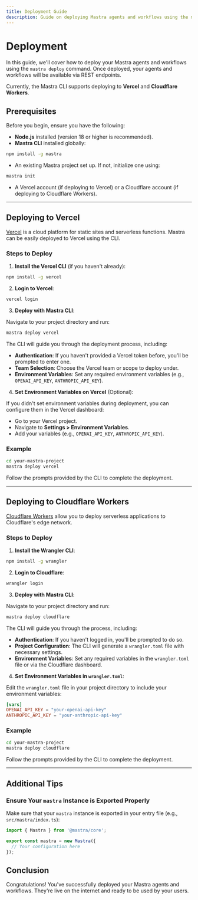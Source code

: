 ```yaml
---
title: Deployment Guide
description: Guide on deploying Mastra agents and workflows using the mastra deploy command to platforms like Vercel and Cloudflare Workers.
---
```


# Deployment

In this guide, we'll cover how to deploy your Mastra agents and workflows using the `mastra deploy` command. Once deployed, your agents and workflows will be available via REST endpoints.

Currently, the Mastra CLI supports deploying to **Vercel** and **Cloudflare Workers**.

## Prerequisites

Before you begin, ensure you have the following:

- **Node.js** installed (version 18 or higher is recommended).
- **Mastra CLI** installed globally:

```bash copy
npm install -g mastra
```

- An existing Mastra project set up. If not, initialize one using:

```bash copy
mastra init
```

- A Vercel account (if deploying to Vercel) or a Cloudflare account (if deploying to Cloudflare Workers).

---

## Deploying to Vercel

[Vercel](https://vercel.com/) is a cloud platform for static sites and serverless functions. Mastra can be easily deployed to Vercel using the CLI. 

### Steps to Deploy

1. **Install the Vercel CLI** (if you haven't already):

```bash copy
npm install -g vercel
```

2. **Login to Vercel**:

```bash copy
vercel login
```

3. **Deploy with Mastra CLI**:

Navigate to your project directory and run:

```bash copy
mastra deploy vercel
```

The CLI will guide you through the deployment process, including:

- **Authentication**: If you haven't provided a Vercel token before, you'll be prompted to enter one.
- **Team Selection**: Choose the Vercel team or scope to deploy under.
- **Environment Variables**: Set any required environment variables (e.g., `OPENAI_API_KEY`, `ANTHROPIC_API_KEY`).

4. **Set Environment Variables on Vercel** (Optional):

If you didn't set environment variables during deployment, you can configure them in the Vercel dashboard:

- Go to your Vercel project.
- Navigate to **Settings > Environment Variables**.
- Add your variables (e.g., `OPENAI_API_KEY`, `ANTHROPIC_API_KEY`).

### Example

```bash copy
cd your-mastra-project
mastra deploy vercel
```

Follow the prompts provided by the CLI to complete the deployment.

---

## Deploying to Cloudflare Workers

[Cloudflare Workers](https://workers.cloudflare.com/) allow you to deploy serverless applications to Cloudflare's edge network.

### Steps to Deploy

1. **Install the Wrangler CLI**:

```bash copy
npm install -g wrangler
```

2. **Login to Cloudflare**:

```bash copy
wrangler login
```

3. **Deploy with Mastra CLI**:

Navigate to your project directory and run:

```bash copy
mastra deploy cloudflare
```

The CLI will guide you through the process, including:

- **Authentication**: If you haven't logged in, you'll be prompted to do so.
- **Project Configuration**: The CLI will generate a `wrangler.toml` file with necessary settings.
- **Environment Variables**: Set any required variables in the `wrangler.toml` file or via the Cloudflare dashboard.

4. **Set Environment Variables in `wrangler.toml`**:

Edit the `wrangler.toml` file in your project directory to include your environment variables:

```toml
[vars]
OPENAI_API_KEY = "your-openai-api-key"
ANTHROPIC_API_KEY = "your-anthropic-api-key"
```

### Example

```bash copy
cd your-mastra-project
mastra deploy cloudflare
```

Follow the prompts provided by the CLI to complete the deployment.

---

## Additional Tips

### Ensure Your `mastra` Instance is Exported Properly

Make sure that your `mastra` instance is exported in your entry file (e.g., `src/mastra/index.ts`):

```typescript:src/mastra/index.ts
import { Mastra } from '@mastra/core';

export const mastra = new Mastra({
  // Your configuration here
});
```

## Conclusion

Congratulations! You've successfully deployed your Mastra agents and workflows. They're live on the internet and ready to be used by your users.
